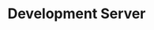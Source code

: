 ---
id: "angular_tf_easy_012"
questionType: "TRUE_FALSE"
title: "Development Server"
statement: "ng serve starts the Angular development server."
difficulty: "EASY"
category: "Angular"
correctAnswer: true
explanation: "ng serve compiles the app and launches the dev server."
---